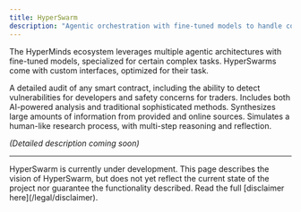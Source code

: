 ```yaml
---
title: HyperSwarm
description: "Agentic orchestration with fine-tuned models to handle complex tasks."
---
```


The HyperMinds ecosystem leverages multiple agentic architectures with fine-tuned models, specialized for certain complex tasks. HyperSwarms come with custom interfaces, optimized for their task.

<CardGroup>
    <Card title="Smart contract analysis">
        A detailed audit of any smart contract, including the ability to detect vulnerabilities for developers and safety concerns for traders. Includes both AI-powered analysis and traditional sophisticated methods.
    </Card>
    <Card title="Deep research">
        Synthesizes large amounts of information from provided and online sources. Simulates a human-like research process, with multi-step reasoning and reflection.
    </Card>
</CardGroup>


_(Detailed description coming soon)_

---

<Warning>
HyperSwarm is currently under development. This page describes the vision of HyperSwarm, but does not yet reflect the current state of the project nor guarantee the functionality described. Read the full [disclaimer here](/legal/disclaimer).
</Warning>